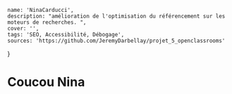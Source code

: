     name: 'NinaCarducci',
    description: "amélioration de l'optimisation du référencement sur les moteurs de recherches. ",
    cover: '',
    tags: 'SEO, Accessibilité, Débogage',
    sources: 'https://github.com/JeremyDarbellay/projet_5_openclassrooms'
}

# Coucou Nina